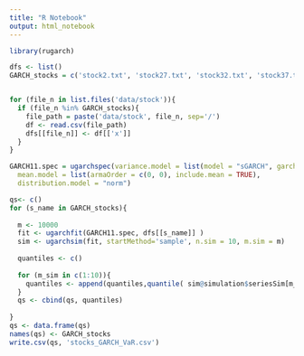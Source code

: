 ---
title: "R Notebook"
output: html_notebook
---



```{r}
library(rugarch)

dfs <- list()
GARCH_stocks = c('stock2.txt', 'stock27.txt', 'stock32.txt', 'stock37.txt', 'stock7.txt')


for (file_n in list.files('data/stock')){
  if (file_n %in% GARCH_stocks){
    file_path = paste('data/stock', file_n, sep='/')
    df <- read.csv(file_path)
    dfs[[file_n]] <- df[['x']]
  }
}

GARCH11.spec = ugarchspec(variance.model = list(model = "sGARCH", garchOrder = c(1, 1)), 
  mean.model = list(armaOrder = c(0, 0), include.mean = TRUE), 
  distribution.model = "norm")

qs<- c()
for (s_name in GARCH_stocks){
  
  m <- 10000
  fit <- ugarchfit(GARCH11.spec, dfs[[s_name]] )
  sim <- ugarchsim(fit, startMethod='sample', n.sim = 10, m.sim = m)
  
  quantiles <- c()
  
  for (m_sim in c(1:10)){
    quantiles <- append(quantiles,quantile( sim@simulation$seriesSim[m_sim,], 0.15)[[1]])
  }
  qs <- cbind(qs, quantiles)
  
}
qs <- data.frame(qs)
names(qs) <- GARCH_stocks
write.csv(qs, 'stocks_GARCH_VaR.csv')
```


